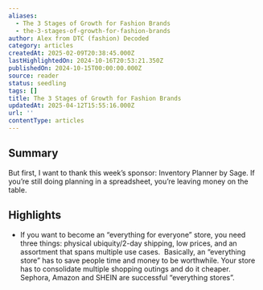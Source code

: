 ```yaml
---
aliases:
  - The 3 Stages of Growth for Fashion Brands
  - the-3-stages-of-growth-for-fashion-brands
author: Alex from DTC (fashion) Decoded
category: articles
createdAt: 2025-02-09T20:38:45.000Z
lastHighlightedOn: 2024-10-16T20:53:21.350Z
publishedOn: 2024-10-15T00:00:00.000Z
source: reader
status: seedling
tags: []
title: The 3 Stages of Growth for Fashion Brands
updatedAt: 2025-04-12T15:55:16.000Z
url: ''
contentType: articles
---
```

## Summary

But first, I want to thank this week’s sponsor: Inventory Planner by Sage. If you’re still doing planning in a spreadsheet, you’re leaving money on the table.

## Highlights

- If you want to become an “everything for everyone” store, you need three things: physical ubiquity/2-day shipping, low prices, and an assortment that spans multiple use cases.
  ​
  Basically, an “everything store” has to save people time and money to be worthwhile. Your store has to consolidate multiple shopping outings and do it cheaper. Sephora, Amazon and SHEIN are successful “everything stores”.
